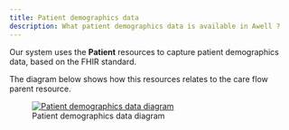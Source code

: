 ```yaml
---
title: Patient demographics data
description: What patient demographics data is available in Awell ?
---
```


Our system uses the **Patient** resources to capture patient demographics data, based on the FHIR standard.

The diagram below shows how this resources relates to the care flow parent resource.

<figure className="flex flex-col justify-center text-center">
  <a
    href="/images/patient-demographics-data-diagram.png"
    target="_blank"
    className="custom-link"
  >
    <img
      src="/images/patient-demographics-data-diagram.png"
      alt="Patient demographics data diagram"
      className="w-1/4 mx-auto"
    />
  </a>
  <figcaption className="dark:text-slate-400 pt-1">Patient demographics data diagram</figcaption>
</figure>